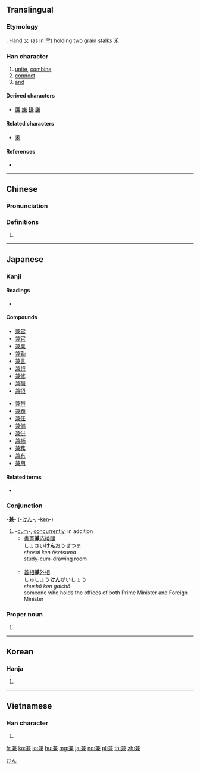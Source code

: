{{character info/new}}
==Translingual==

===Etymology===
{{Han etyl}}
{{liushu|ic|rs=八}}: Hand [[又]] (as in [[肀]]) holding two grain stalks [[禾]]

===Han character===
{{Han char|rn=12|rad=八|as=08|sn=10|four=80237|canj=TXC}}

# [[unite]], [[combine]]
# [[connect]]
# [[and]]

====Derived characters====
* [[廉]] [[嫌]] [[鎌]] [[謙]]

====Related characters====
* [[禾]]

====References====
* {{Han ref|kx=0128.110|dkj=01483|dj=0288.140|hdz=10249.080|uh=517C|ud=20860|bh=ADDD|bd=44509}}

----

==Chinese==
{{zh-forms}}

===Pronunciation===
{{zh-pron
|m=jiān
|c=gim1
|h=pfs=kiâm
|mn=kiam
|mc=y
|oc=y
|ma=
|cat=v,con
}}

===Definitions===
{{zh-hanzi}}

# {{rfdef|lang=zh}}

----

==Japanese==

===Kanji===
{{ja-kanji|rs=八10|grade=7}}

====Readings====
* {{ja-readings|on=[[けん]] (ken)|kun=[[かねる]] ([[兼ねる]], kaneru)}}

====Compounds====
{{top2}}
* [[兼営]]
* [[兼官]]
* [[兼業]]
* [[兼勤]]
* [[兼言]]
* [[兼行]]
* [[兼修]]
* [[兼職]]
* [[兼摂]]
{{mid2}}
* [[兼帯]]
* [[兼題]]
* [[兼任]]
* [[兼備]]
* [[兼併]]
* [[兼補]]
* [[兼務]]
* [[兼有]]
* [[兼用]]
{{bottom}}

====Related terms====
* {{l|ja|兼す}}

===Conjunction===
-'''兼'''- (-[[けん]]-, -[[ken]]-)

# -[[cum]]-, [[concurrently]], in addition
#* [[書斎]]'''兼'''[[応接間]]<br>しょさい'''けん'''おうせつま<br>''shosai ken ōsetsuma''<br>study-cum-drawing room<br><br>
#* [[首相]]'''兼'''[[外相]]<br>しゅしょう'''けん'''がいしょう<Br>''shushō ken gaishō''<br>someone who holds the offices of both Prime Minister and Foreign Minister

===Proper noun===
{{ja-pos|proper|けん}}

# {{given name|male|lang=ja|sort=けん}}

[[Category:Japanese conjunctions|けん]]

----

==Korean==

===Hanja===
{{ko-hanja|hangeul=겸|eumhun=|rv=kyeom|mr=kyŏm|y=kyeom}}

# {{defn|lang=ko|sort=八08}}

----

==Vietnamese==

===Han character===
{{vi-hantu|[[kiêm]], [[kem]], [[kèm]], [[cồm]]|rs=八08}}

# {{defn|lang=vi|sort=八08}}

[[fr:兼]]
[[ko:兼]]
[[lo:兼]]
[[hu:兼]]
[[mg:兼]]
[[ja:兼]]
[[no:兼]]
[[pl:兼]]
[[th:兼]]
[[zh:兼]]